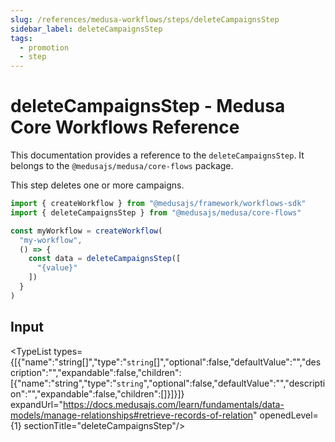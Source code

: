 ```yaml
---
slug: /references/medusa-workflows/steps/deleteCampaignsStep
sidebar_label: deleteCampaignsStep
tags:
  - promotion
  - step
---
```



# deleteCampaignsStep - Medusa Core Workflows Reference

This documentation provides a reference to the `deleteCampaignsStep`. It belongs to the `@medusajs/medusa/core-flows` package.

This step deletes one or more campaigns.

```ts title="src/workflows/my-workflow.ts"
import { createWorkflow } from "@medusajs/framework/workflows-sdk"
import { deleteCampaignsStep } from "@medusajs/medusa/core-flows"

const myWorkflow = createWorkflow(
  "my-workflow",
  () => {
    const data = deleteCampaignsStep([
      "{value}"
    ])
  }
)
```
  

## Input

<TypeList types={[{"name":"string[]","type":"`string`[]","optional":false,"defaultValue":"","description":"","expandable":false,"children":[{"name":"string","type":"`string`","optional":false,"defaultValue":"","description":"","expandable":false,"children":[]}]}]} expandUrl="https://docs.medusajs.com/learn/fundamentals/data-models/manage-relationships#retrieve-records-of-relation" openedLevel={1} sectionTitle="deleteCampaignsStep"/>
